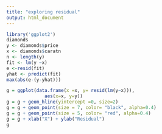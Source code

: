 ```yaml
---
title: "exploring residual"
output: html_document
---
```



```r
library('ggplot2')
diamonds
y <- diamonds$price
x <- diamonds$caratn
n <- length(y)
fit <- lm(y ~x)
e <-resid(fit)
yhat <- predict(fit)
max(abs(e-(y-yhat)))

g = ggplot(data.frame(x =x, y= resid(lm(y~x))),
              aes(x=x, y=y))
g = g + geom_hline(yintercept =0, size=2)
g = g + geom_point(size = 7, color= "black", alpha=0.4)
g = g + geom_point(size = 5, color= "red", alpha=0.4)
g = g + xlab("X") + ylab("Residual")
g
```

